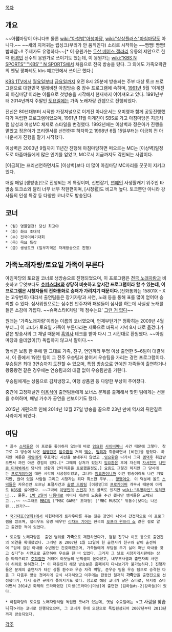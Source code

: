 {{{#!html
<img src=http://cfile22.uf.tistory.com/image/136D6E134ACE7E0C45B8DA>
}}}

[[목차]]

== 개요 ==

~~아'''첨'''마당이 아니다!!! 물론 [[wiki:"아청법"아청마당]], [[wiki:"상상플러스"마침마당]]도 아니다.~~
~~새의 지저귀는 립싱크(부리가 안 움직인다) 소리로 시작하는 ~~빰빰! 빰빰! 빰빠암~!! 주제가도 유명하다~~[* 이 응원가는 [[두산 베어스 갤러리]] 유동의 제안으로 한때 [[허경민]] 선수의 응원가로 쓰이기도 했는데, 이 응원가는 [[wiki:"KBS N SPORTS"'''KBS''' N SPORTS]]에서 처음으로 전국 방송을 탔다. 그 외에도 가족오락관의 엔딩 팡파레도 kbs 예고편에서 쓰이곤 했다.]

[[KBS 1TV]]에서 [[월요일]]부터 [[금요일]]까지 오전 8시 25분에 방송되는 주부 대상 토크 프로그램으로 대한민국 텔레비전 아침방송 중 장수 프로그램에 속하며, [[1991년]] 5월 '이계진의 아침마당'이라는 이름으로 첫방송을 시작해서 현재까지 이어져오고 있다. 1991년부터 2014년까지 주말인 [[토요일]]에는 가족 노래자랑 컨셉으로 진행되었다.

전신은 80년대부터 시작한 가정저널으로 이계진 아나운서는 오미영과 함께 공동진행했다가 독립한 프로그램이었으며, 1991년 11월 이계진이 SBS로 가고 아침마당은 지금처럼 남성과 여성MC 체제로 스타일을 변경했다. 1992년에는 이상벽과 정은아가 진행을 맡았고 정은아가 프리랜서를 선언한후 하차하고 1998년 6월 15일부터는 이금희 전 아나운서가 진행을 맡기 시작했다. 

이상벽은 2003년 9월까지 11년간 진행해 아침마당하면 떠오르는 MC는 [이상벽]일정도로 아줌마들에게 많은 인기를 얻었고, MC로서 지금까지도 각인되는 사람이다.

[이금희]는 프리선언하면서도 [이상벽]보다 더 많이 아침마당 MC자리를 꿋꿋이 지키고 있다.

매일 매일 [생방송]으로 진행되는 게 특징이며, 신변잡기, [[연예인]] 사생활캐기 위주인 타방송 토크쇼와 달리 너무 너무 착한편이며, [시청률]도 비교적 높다. 토크뿐만 아니라 강사들의 인생 특강 등 다양한 코너로도 방송된다.

== 코너 ==
 * (월) 명물열전! 당신 최고야
 * (화) 화요 초대석
 * (수) 전국이야기대회
 * (목) 목요 특강
 * (금) 생생토크 (일부지역은 자체방송으로 진행)

== 가족노래자랑/토요일 가족이 부른다 ==
아침마당의 토요일 코너로 생방송으로 진행되었으며, 이 프로그램은 [[전국 노래자랑]]과 비슷하고 무엇보다도 '''[[슈퍼스타K]]와 상당히 비슷하고 앞서간 프로그램이라 할 수 있는데, 이 프로그램은 시청자들의 전화통화로 승패가 가려지기 때문이다.'''(전화통화는 15801X - X는 고유번호) 따라서 출연팀들은 장기자랑과 사연, 노래 등을 통해 표를 많이 얻어야 승리할 수 있다. 심사위원으로는 심수천 반주자와 패널들이 심사를 하는데 사실상 노래를 들은 소감에 가깝다. ~~슈퍼스타K처럼 '제 점수는요' [[그런 거 없다]]~~

원래는 '가족노래자랑'이라는 이름의 코너였으며, 언제부턴가[* 정확히는 2009년 4월부터...] 이 코너가 토요일 가족이 부른다라는 제목으로 바꿔서 저녁 8시 대로 옮겼다가 같은 방송사의 그 채널 때문에 [[흑역사#s-2|흑역사]] 테크를 받아 다시 그 시간대로 환원했다. ~~아침마당과 쓸데없이(?) 독립하지 않고서 말이다.~~

형식은 보통 한 주에 말 그대로 가족, 친구, 연인끼리 두명 이상 출연한 5~6팀이 대결해서, 이 중에서 1위한 팀이 그 전주 우승팀과 붙어서 우승팀을 가리는 경연 프로그램이다. 우승팀은 최대 3연승까지 도전할 수 있으며, 특집 방송으로 연예인 가족들이 출연하거나 왕중왕전 같은 경우에는 연승팀과의 대결 없이 우승팀만을 가린다.

우승팀에게는 상품으로 김치냉장고, 여행 상품권 등 다양한 부상이 주어졌다.

중간에 고정패널인 [[이용식]]이 출연팀들에게 보너스 문제를 출제해서 맞힌 팀에게는 선물을 수여하며, 패널 가수가 공연을 선보이기도 했다.

2015년 개편으로 인해 2014년 12월 27일 방송을 끝으로 23년 만에 역사의 뒤안길로 사라지게 되었다.

== 여담 ==
 * 골수 [[스덕]]들은 이 프로를 좋아하지 않는데 바로 [[임요환]] [[사이버머니]] 사건 때문에 그렇다. 참고로 그 방송에 나온 [[엄앵란]]은 [[임요환]]을 거의 [[백수]], [[범죄자]] 취급하면서 [비판]을 받았다. 하지만 여론은 [[게임]]에게 우호적인 시선을 보내주지 않았고 ,[[임요환]]은 나가서 그저 [[겜덕후]] 취급받으면서 까인 아픈 경험이 있다.[* 그때의 상처가 컸는지 [[임요환]]은 후에 자신의 [[자서전]]인 [[나만큼 미쳐봐]]에서 당시의 상황과 안타까움을 토로했을정도.] 요즘도 그렇긴 하지만 그 당시에는 [[프로게이머]]에 대한 시각이 시궁창이었고, 그나마 [[임요환]]이니까 이런 방송이라도 나간 거였지만, 앉아 있을 사람들 그리고 시청자는 죄다 최소한 주부... [[망했어요]]. 이 덕분에 올드 [[스덕]]들은 자유선언 오프닝 표절사건과 [[출발 드림팀]] [이창명]의 [[프로게이머]] 개무시 때문에 아직도 [[KBS]]를 싫어한다. ~~그밖에 [[이병민]]의 [[스펀지]] 3초 굴욕도 있지만 [[wiki:"투명라인" 잊혀졌다]]... 물론, [[1박 2일]]이 [[나름]]대로 이미지 개선에 도움을 주긴 했지만 멤버들은 교체되고...~~ ~~그래도 [[MBC]]의 ["MBC GAME" 초대형] ["MBC MUSIC" 뒤통수]보다는 나은편...인가?~~

 * [[국가대표(영화)]]에서 차헌태에게 트라우마를 주는 질문 장면이 나와서 간접적으로 이 프로그램을 깠으며, 헐리우드 유명 배우인 [[리차드 기어]]는 한국의 [[오프라 윈프리 쇼]] 같은 걸로 알고 출연한 적이 있었다.

 * 토요일 노래자랑은  출연 범위를 '''가족'''으로 제한하였다가, 점점 친구나 이웃 등으로 출연진의 외연을 확대했었다. 그러던 중 2007년 1월 13일에 한 출연자가 친구와 같이 출전하여 “암에 걸린 아내를 수년동안 간호해왔으며, 가족들에게 부담을 주기 싫어 떠난 아내를 찾고 싶다”는 사연으로 출연하여 우승을 한 바 있었다. 그러자 그 날로 시청자게시판에는 상품 타먹으려고 [[주작]]질한 거라며 이웃들의 반박글이 쏟아졌고, 내부조사결과 출연자의 사연이 허위로 밝혀졌다.[* 이 때문인지 해당 방송분은 홈페이지 다시보기가 불가능하다.] 진행자들은 문제의 출연자가 타간 상품 환수와 우승 자격 박탈, 준우승 팀을 우승 팀으로 승격한 다음 그 다음주 방송 첫머리에 공식 사과하였고 이후에는 한동안 철저히 '''가족'''만을 출연진으로 선정했다가, 다시 출연 규제가 풀어지기도 했다. 참고로 해당 코너가 낳은 스타로, 뮤지컬 스타이면서 2014년 화제의 드라마였던 [미생(드라마)|미생]에 출연한 [김하늘#s-2|강하늘]이 있다.

 * 아침마당의 토요일 노래자랑처럼 독립한 코너가 있는데, 옛날 수요일에는 <그 사람을 찾습니다>라는 코너로 진행되었으며, 그 코너가 후에 오전으로 독립편성되어 2007년부터 2013년까지 방송되었다.


[[각주]]
